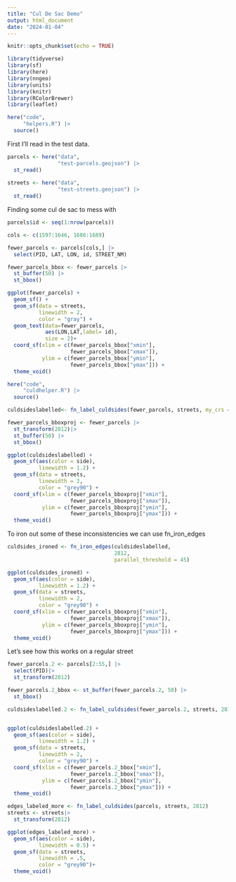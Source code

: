 ```yaml
---
title: "Cul De Sac Demo"
output: html_document
date: "2024-01-04"
---
```


```r
knitr::opts_chunk$set(echo = TRUE)
```

```r
library(tidyverse)
library(sf)
library(here)
library(nngeo)
library(units)
library(knitr)
library(RColorBrewer)
library(leaflet)

here("code",
     "helpers.R") |>
  source()
```

First I'll read in the test data.

```r
parcels <- here("data",
                "test-parcels.geojson") |>
  st_read()
  
streets <- here("data",
                "test-streets.geojson") |>
  st_read()
```
Finding some cul de sac to mess with
```r
parcels$id <- seq(1:nrow(parcels))

cols <- c(1597:1646, 1686:1689)

fewer_parcels <- parcels[cols,] |>
  select(PID, LAT, LON, id, STREET_NM)

fewer_parcels_bbox <- fewer_parcels |>
  st_buffer(50) |>
  st_bbox()

ggplot(fewer_parcels) +
  geom_sf() +
  geom_sf(data = streets,
          linewidth = 2,
          color = "gray") +
  geom_text(data=fewer_parcels, 
            aes(LON,LAT,label= id),
            size = 2)+
  coord_sf(xlim = c(fewer_parcels_bbox["xmin"],
                    fewer_parcels_bbox["xmax"]),
           ylim = c(fewer_parcels_bbox["ymin"],
                    fewer_parcels_bbox["ymax"])) +
  theme_void()
```


```r
here("code",
     "culdhelper.R") |>
  source()

culdsideslabelled<- fn_label_culdsides(fewer_parcels, streets, my_crs = 2812)

fewer_parcels_bboxproj <- fewer_parcels |>
  st_transform(2812)|>
  st_buffer(50) |>
  st_bbox()

ggplot(culdsideslabelled) +
  geom_sf(aes(color = side),
          linewidth = 1.2) +
  geom_sf(data = streets,
          linewidth = 2,
          color = "grey90") +
  coord_sf(xlim = c(fewer_parcels_bboxproj["xmin"],
                    fewer_parcels_bboxproj["xmax"]),
           ylim = c(fewer_parcels_bboxproj["ymin"],
                    fewer_parcels_bboxproj["ymax"])) +
  theme_void()
```
To iron out some of these inconsistencies we can use fn_iron_edges
```r
culdsides_ironed <- fn_iron_edges(culdsideslabelled,
                                  2812,
                                  parallel_threshold = 45)

ggplot(culdsides_ironed) +
  geom_sf(aes(color = side),
          linewidth = 1.2) +
  geom_sf(data = streets,
          linewidth = 2,
          color = "grey90") +
  coord_sf(xlim = c(fewer_parcels_bboxproj["xmin"],
                    fewer_parcels_bboxproj["xmax"]),
           ylim = c(fewer_parcels_bboxproj["ymin"],
                    fewer_parcels_bboxproj["ymax"])) +
  theme_void()
```


Let's see how this works on a regular street
```r
fewer_parcels.2 <- parcels[2:55,] |>
  select(PID)|>
  st_transform(2812)

fewer_parcels.2_bbox <- st_buffer(fewer_parcels.2, 50) |>
  st_bbox()

culdsideslabelled.2 <- fn_label_culdsides(fewer_parcels.2, streets, 2812)


ggplot(culdsideslabelled.2) +
  geom_sf(aes(color = side),
          linewidth = 1.2) +
  geom_sf(data = streets,
          linewidth = 2,
          color = "grey90") +
  coord_sf(xlim = c(fewer_parcels.2_bbox["xmin"],
                    fewer_parcels.2_bbox["xmax"]),
           ylim = c(fewer_parcels.2_bbox["ymin"],
                    fewer_parcels.2_bbox["ymax"])) +
  theme_void()
```

```r
edges_labeled_more <- fn_label_culdsides(parcels, streets, 2812)
streets <- streets|>
  st_transform(2812)

ggplot(edges_labeled_more) +
  geom_sf(aes(color = side),
          linewidth = 0.5) +
  geom_sf(data = streets,
          linewidth = .5,
          color = "grey90")+
  theme_void()
```